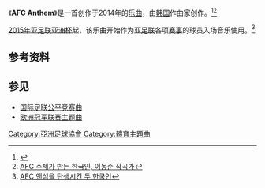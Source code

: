 {{Disputed title|time=2020-11-07}}
《'''AFC Anthem'''》是一首创作于2014年的[[乐曲|乐曲]]，由[[韩国|韩国]]作曲家{{link-ko|李东峻|이동준 (작곡가)}}创作。<ref>{{Cite web |url=https://www.youtube.com/watch?v=tZkjyt4Dg5w |title=Making of AFC Anthem |accessdate=2020-11-07 |archive-date=2020-11-18 |archive-url=https://web.archive.org/web/20201118064054/https://www.youtube.com/watch?v=tZkjyt4Dg5w |dead-url=no }}</ref><ref>[https://sports.news.naver.com/kfootball/news/read.nhn?oid=436&aid=0000023623 AFC 주제가 만든 한국인, 이동준 작곡가]</ref>

[[2015年亞足聯亞洲盃|2015年]][[亚足联亚洲杯|亚足联亚洲杯]]起，该乐曲开始作为[[亚足联|亚足联]]各项[[赛事|赛事]]的球员入场音乐使用。<ref>[https://sports.news.naver.com/kfootball/news/read.nhn?oid=343&aid=0000066130 AFC 앤섬을 탄생시킨 두 한국인]</ref>

==参考资料==
{{reflist}}

==参见==
*[[国际足联公平竞赛曲|国际足联公平竞赛曲]]
*[[欧洲冠军联赛主题曲|欧洲冠军联赛主题曲]]

[[Category:亞洲足球協會|Category:亞洲足球協會]]
[[Category:體育主題曲|Category:體育主題曲]]
{{song-stub}}
